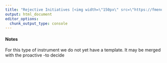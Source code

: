 ```yaml
---
title: "Rejective Initiatives [<img width=\"150px\" src=\"https://fmendez72.github.io/lidd/images/lidd2.png\" style=\"float: right;\"/>](https://fmendez72.github.io/lidd/rejection_analysis.html)"
output: html_document
editor_options: 
  chunk_output_type: console
---
```



#### Notes

For this type of instrument we do not yet have a template. It may be merged with the proactive -to decide 

